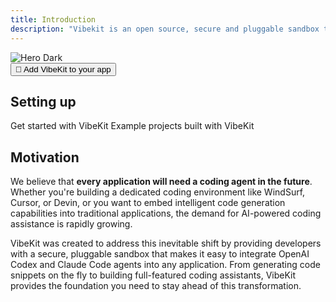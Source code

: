 ```yaml
---
title: Introduction
description: "Vibekit is an open source, secure and pluggable sandbox that lets developers embed OpenAI Codex and Claude Code agents into their apps."
---
```


<div className="text-center flex justify-center">
<img
  src="/logo/mark.png"
  alt="Hero Dark"
  width={150}
  height={150}
/>

</div>

<div className="text-center flex justify-center">
  <button id="vibekit-button" data-vibekit-token="k17ac6t9fm9z3432aevtd5jn597j363q" className="bg-primary-dark dark:bg-primary-light text-primary-light dark:text-primary-dark px-4 h-10 flex items-center justify-center rounded-md hover:opacity-80 transition-colors">
    🖖 Add VibeKit to your app
  </button>
</div>


## Setting up

<CardGroup cols={2}>
  <Card
    title="Quickstart"
    icon="pen-to-square"
    href="/quickstart"
  >
    Get started with VibeKit
  </Card>
  <Card
    title="Examples"
    icon="code"
    href="https://github.com/superagent-ai/vibekit/tree/main/examples"
  >
    Example projects built with VibeKit
  </Card>
</CardGroup>

## Motivation

We believe that **every application will need a coding agent in the future**. Whether you're building a dedicated coding environment like WindSurf, Cursor, or Devin, or you want to embed intelligent code generation capabilities into traditional applications, the demand for AI-powered coding assistance is rapidly growing.

VibeKit was created to address this inevitable shift by providing developers with a secure, pluggable sandbox that makes it easy to integrate OpenAI Codex and Claude Code agents into any application. From generating code snippets on the fly to building full-featured coding assistants, VibeKit provides the foundation you need to stay ahead of this transformation.
